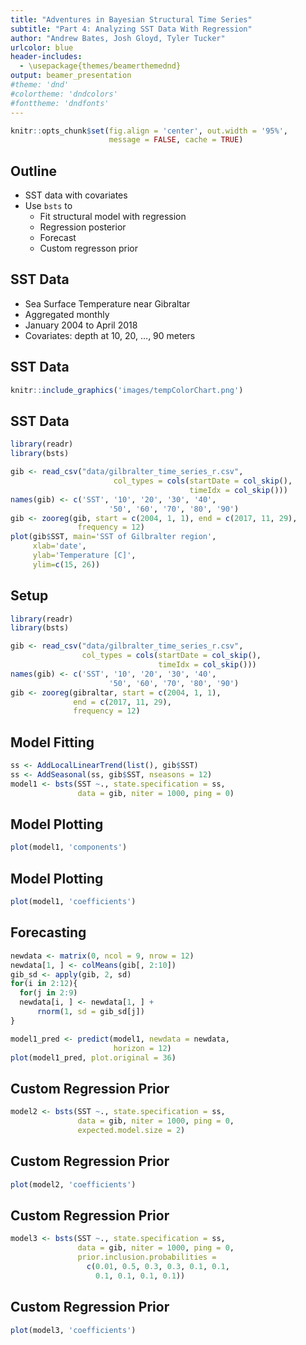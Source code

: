 ```yaml
---
title: "Adventures in Bayesian Structural Time Series"
subtitle: "Part 4: Analyzing SST Data With Regression"
author: "Andrew Bates, Josh Gloyd, Tyler Tucker"
urlcolor: blue
header-includes:
  - \usepackage{themes/beamerthemednd}
output: beamer_presentation
#theme: 'dnd'
#colortheme: 'dndcolors'
#fonttheme: 'dndfonts'
---
```


```r
knitr::opts_chunk$set(fig.align = 'center', out.width = '95%',
                      message = FALSE, cache = TRUE)
```


<!-- slide 3 -->


## Outline

- SST data with covariates
- Use `bsts` to
    - Fit structural model with regression
    - Regression posterior
    - Forecast
    - Custom regresson prior
    
<!-- slide 4-->

## SST Data

- Sea Surface Temperature near Gibraltar
- Aggregated monthly
- January 2004 to April 2018
- Covariates: depth at 10, 20, ..., 90 meters

<!-- slide 5 -->

## SST Data

```r
knitr::include_graphics('images/tempColorChart.png')
```


<!-- slide 6 -->

## SST Data

```r
library(readr)
library(bsts)

gib <- read_csv("data/gilbralter_time_series_r.csv", 
                       col_types = cols(startDate = col_skip(), 
                                        timeIdx = col_skip()))
names(gib) <- c('SST', '10', '20', '30', '40',
                      '50', '60', '70', '80', '90')
gib <- zooreg(gib, start = c(2004, 1, 1), end = c(2017, 11, 29),
               frequency = 12)
plot(gib$SST, main='SST of Gilbralter region',
     xlab='date',
     ylab='Temperature [C]', 
     ylim=c(15, 26))
```


<!-- slide 7 -->

## Setup

```r
library(readr)
library(bsts)

gib <- read_csv("data/gilbralter_time_series_r.csv",
                col_types = cols(startDate = col_skip(),
                                 timeIdx = col_skip()))
names(gib) <- c('SST', '10', '20', '30', '40',
                      '50', '60', '70', '80', '90')
gib <- zooreg(gibraltar, start = c(2004, 1, 1),
              end = c(2017, 11, 29),
              frequency = 12)
```


<!-- slide 8 -->

## Model Fitting

```r
ss <- AddLocalLinearTrend(list(), gib$SST)
ss <- AddSeasonal(ss, gib$SST, nseasons = 12)
model1 <- bsts(SST ~., state.specification = ss,
               data = gib, niter = 1000, ping = 0)
```


<!-- slide 9 -->

## Model Plotting

```r
plot(model1, 'components')
```


<!-- slide 10 -->

## Model Plotting

```r
plot(model1, 'coefficients')
```




<!-- slide 11-->

## Forecasting


```r
newdata <- matrix(0, ncol = 9, nrow = 12)
newdata[1, ] <- colMeans(gib[, 2:10])
gib_sd <- apply(gib, 2, sd)
for(i in 2:12){
  for(j in 2:9)
  newdata[i, ] <- newdata[1, ] + 
      rnorm(1, sd = gib_sd[j])
}
```


```r
model1_pred <- predict(model1, newdata = newdata,
                       horizon = 12)
plot(model1_pred, plot.original = 36)
```


<!-- slide 12 -->

## Custom Regression Prior

```r
model2 <- bsts(SST ~., state.specification = ss,
               data = gib, niter = 1000, ping = 0,
               expected.model.size = 2)
```


<!-- slide 13 -->

## Custom Regression Prior

```r

plot(model2, 'coefficients')
```


<!-- slide 14 -->

## Custom Regression Prior

```r
model3 <- bsts(SST ~., state.specification = ss,
               data = gib, niter = 1000, ping = 0,
               prior.inclusion.probabilities = 
                 c(0.01, 0.5, 0.3, 0.3, 0.1, 0.1,
                   0.1, 0.1, 0.1, 0.1))
```


<!-- slide 15 -->

## Custom Regression Prior

```r
plot(model3, 'coefficients')
```





